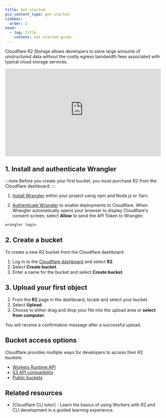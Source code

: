 ```yaml
---
title: Get started
pcx_content_type: get-started
sidebar:
  order: 2
head:
  - tag: title
    content: Get started guide
---
```



Cloudflare R2 Storage allows developers to store large amounts of unstructured data without the costly egress bandwidth fees associated with typical cloud storage services.

<div style="position: relative; padding-top: 56.25%;">
	<iframe
		src="https://customer-6qw1mjlclhl2mqdy.cloudflarestream.com/c247ba8eb4b61355184867bec9e5c532/iframe?poster=https%3A%2F%2Fcustomer-6qw1mjlclhl2mqdy.cloudflarestream.com%2Fc247ba8eb4b61355184867bec9e5c532%2Fthumbnails%2Fthumbnail.jpg%3Ftime%3D%26height%3D600"
		style="border: none; position: absolute; top: 0; left: 0; height: 100%; width: 100%;"
		allow="accelerometer; gyroscope; autoplay; encrypted-media; picture-in-picture;"
		allowfullscreen="true"
	></iframe>
</div>

## 1. Install and authenticate Wrangler

:::note
Before you create your first bucket, you must purchase R2 from the Cloudflare dashboard.
:::

1. [Install Wrangler](/workers/wrangler/install-and-update/) within your project using npm and Node.js or Yarn.

<Render file="install_wrangler" product="workers" />

2. [Authenticate Wrangler](/workers/wrangler/commands/#login) to enable deployments to Cloudflare. When Wrangler automatically opens your browser to display Cloudflare's consent screen, select **Allow** to send the API Token to Wrangler.

```txt
wrangler login
```

## 2. Create a bucket

To create a new R2 bucket from the Cloudflare dashboard:

1. Log in to the [Cloudflare dashboard](https://dash.cloudflare.com) and select **R2**.
2. Select **Create bucket**.
3. Enter a name for the bucket and select **Create bucket**.

## 3. Upload your first object

1. From the **R2** page in the dashboard, locate and select your bucket.
2. Select **Upload**.
3. Choose to either drag and drop your file into the upload area or **select from computer**.

You will receive a confirmation message after a successful upload.

## Bucket access options

Cloudflare provides multiple ways for developers to access their R2 buckets:

- [Workers Runtime API](/r2/api/workers/workers-api-usage/)
- [S3 API compatibility](/r2/api/s3/api/)
- [Public buckets](/r2/buckets/public-buckets/)

## Related resources

- [Cloudflare CLI tutor] - Learn the basics of using Workers with R2 and CLI development in a guided learning experience.
